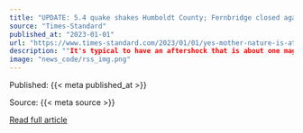 ```yaml
---
title: "UPDATE: 5.4 quake shakes Humboldt County; Fernbridge closed again"
source: "Times-Standard"
published_at: "2023-01-01"
url: "https://www.times-standard.com/2023/01/01/yes-mother-nature-is-at-it-again-5-4-shakes-humboldt-county/"
description: ""It's typical to have an aftershock that is about one magnitude unit less than the main shock," Lori Dengler said. "So this is very typical of most aftershock sequences.""
image: "news_code/rss_img.png"
---
```



  Published: {{< meta published_at >}}
  

  Source: {{< meta source >}}
  

  [Read full article]({{< meta url >}})
  

